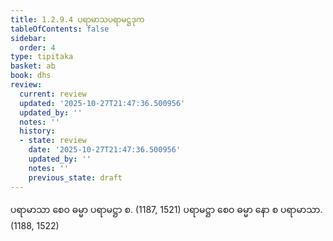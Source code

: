 ```yaml
---
title: 1.2.9.4 ပရာမာသပရာမဋ္ဌဒုက
tableOfContents: false
sidebar:
  order: 4
type: tipitaka
basket: ab
book: dhs
review:
  current: review
  updated: '2025-10-27T21:47:36.500956'
  updated_by: ''
  notes: ''
  history:
  - state: review
    date: '2025-10-27T21:47:36.500956'
    updated_by: ''
    notes: ''
    previous_state: draft
---
```



<ReviewStatus review={frontmatter.review} showDetails={true} />

<HypothesisAnnotation frontmatter={frontmatter} />

<DynamicBreadcrumb />

<Division number="75" book="dhs" e="ch" v="29" p="11">

<Paragraph number="181" book="dhs">
ပရာမာသာ စေဝ ဓမ္မာ ပရာမဋ္ဌာ စ. (<Emphasis>1187, 1521</Emphasis>)
</Paragraph>

<Paragraph number="182" book="dhs">
ပရာမဋ္ဌာ စေဝ ဓမ္မာ နော စ ပရာမာသာ. (<Emphasis>1188, 1522</Emphasis>)
</Paragraph>
</Division>